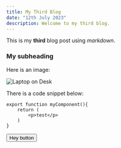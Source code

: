 ```yaml
---
title: My Third Blog
date: "12th July 2023"
description: Welcome to my third blog.
---
```


This is my **third** blog post using _markdown_.

### My subheading

Here is an image:

![Laptop on Desk](/laptop.jpg)

There is a code snippet below:

```
export function myComponent(){
    return (
        <p>test</p>
    )
}
```

<Button>Hey button</Button>
